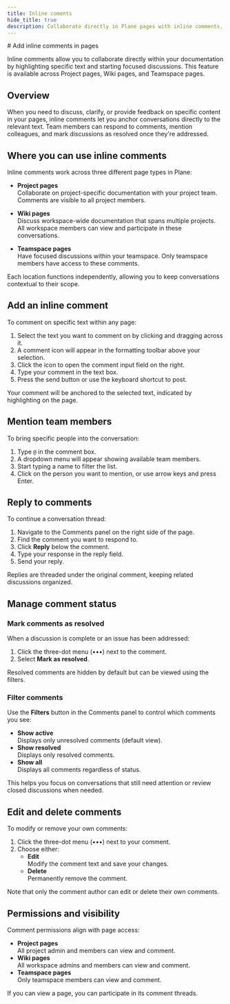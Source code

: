 ```yaml
---
title: Inline coments
hide_title: true
description: Collaborate directly in Plane pages with inline comments. Highlight text, mention teammates, and resolve discussions across projects, wikis, and teamspaces.
---
```



<div className="tag-wrapper">
  # Add inline comments in pages
  <Tags tags={[{ name: "Business", link: "https://plane.so/pricing", additionalClass: "business" }]} />
</div>

Inline comments allow you to collaborate directly within your documentation by highlighting specific text and starting focused discussions. This feature is available across Project pages, Wiki pages, and Teamspace pages.

## Overview

When you need to discuss, clarify, or provide feedback on specific content in your pages, inline comments let you anchor conversations directly to the relevant text. Team members can respond to comments, mention colleagues, and mark discussions as resolved once they're addressed.

## Where you can use inline comments

Inline comments work across three different page types in Plane:

- **Project pages**  
Collaborate on project-specific documentation with your project team. Comments are visible to all project members.

- **Wiki pages**  
Discuss workspace-wide documentation that spans multiple projects. All workspace members can view and participate in these conversations.

- **Teamspace pages**  
Have focused discussions within your teamspace. Only teamspace members have access to these comments.

Each location functions independently, allowing you to keep conversations contextual to their scope.

## Add an inline comment

To comment on specific text within any page:

1. Select the text you want to comment on by clicking and dragging across it.
2. A comment icon will appear in the formatting toolbar above your selection.
3. Click the icon to open the comment input field on the right.
4. Type your comment in the text box.
5. Press the send button or use the keyboard shortcut to post.

Your comment will be anchored to the selected text, indicated by highlighting on the page.

## Mention team members

To bring specific people into the conversation:

1. Type `@` in the comment box.
2. A dropdown menu will appear showing available team members.
3. Start typing a name to filter the list.
4. Click on the person you want to mention, or use arrow keys and press Enter.

<!-- Mentioned team members will receive a notification about the comment. -->

## Reply to comments

To continue a conversation thread:

1. Navigate to the Comments panel on the right side of the page.
2. Find the comment you want to respond to.
3. Click **Reply** below the comment.
4. Type your response in the reply field.
5. Send your reply.

Replies are threaded under the original comment, keeping related discussions organized.

## Manage comment status

### Mark comments as resolved

When a discussion is complete or an issue has been addressed:

1. Click the three-dot menu (•••) next to the comment.
2. Select **Mark as resolved**.

Resolved comments are hidden by default but can be viewed using the filters.

### Filter comments

Use the **Filters** button in the Comments panel to control which comments you see:

- **Show active**  
Displays only unresolved comments (default view).
- **Show resolved**  
Displays only resolved comments.
- **Show all**  
Displays all comments regardless of status.

This helps you focus on conversations that still need attention or review closed discussions when needed.

## Edit and delete comments

To modify or remove your own comments:

1. Click the three-dot menu (•••) next to your comment.
2. Choose either:
   - **Edit**  
   Modify the comment text and save your changes.
   - **Delete**   
   Permanently remove the comment.

Note that only the comment author can edit or delete their own comments.

## Permissions and visibility

Comment permissions align with page access:

- **Project pages**  
All project admin and members can view and comment.
- **Wiki pages**  
All workspace admins and members can view and comment.
- **Teamspace pages**  
Only teamspace members can view and comment.

If you can view a page, you can participate in its comment threads.
